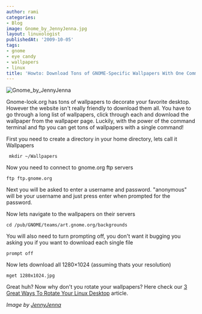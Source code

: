 ```yaml
---
author: rami
categories:
- Blog
image: Gnome_by_JennyJenna.jpg
layout: linuxologist
publishedAt: '2009-10-05'
tags:
- gnome
- eye candy
- wallpapers
- linux
title: 'Howto: Download Tons of GNOME-Specific Wallpapers With One Command'
---
```


![Gnome_by_JennyJenna](/assets/images/content/blog/Gnome_by_JennyJenna.jpg)

Gnome-look.org has tons of wallpapers to decorate your favorite desktop. However the website isn't really friendly to download them all. You have to go through a long list of wallpapers, click through each and download the wallpaper from the wallpaper page. Luckily, with the power of the command terminal and ftp you can get tons of wallpapers with a single command!

First you need to create a directory in your home directory, lets call it Wallpapers 

     mkdir ~/Wallpapers

Now you need to connect to gnome.org ftp servers 

    ftp ftp.gnome.org

Next you will be asked to enter a username and password. "anonymous" will be your username and just press enter when prompted for the password. 

Now lets navigate to the wallpapers on their servers 

    cd /pub/GNOME/teams/art.gnome.org/backgrounds

You will also need to turn prompting off, you don't want it bugging you asking you if you want to download each single file 

    prompt off 

Now lets download all 1280×1024 (assuming thats your resolution) 

    mget 1280x1024.jpg

Great huh? Now why don't you rotate your wallpapers? Here check our [3 Great Ways To Rotate Your Linux Desktop](/2009/03/25/3-great-ways-to-rotate-your-linux-desktop) article.


*Image by [JennyJenna](http://jennyjenna.deviantart.com/art/Gnome-55354979)*